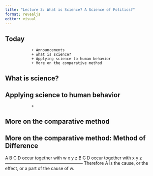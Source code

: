 ```yaml
---
title: "Lecture 3: What is Science? A Science of Politics?"
format: revealjs
editor: visual
---
```


## Today

                + Announcements
                + what is science?
                + Applying science to human behavior
                + More on the comparative method



## What is science?

## Applying science to human behavior

                +

## More on the comparative method

## More on the comparative method: Method of Difference          
A B C D occur together with w x y z
B C D occur together with x y z
——————————————————
Therefore A is the cause, or the effect, or a part of the cause of w.



